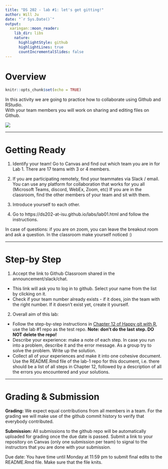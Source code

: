 ```yaml
---
title: "DS 202 - lab #1: let's get gitting!"
author: Will Ju
date: "`r Sys.Date()`"
output:
  xaringan::moon_reader:
    lib_dir: libs
    nature:
      highlightStyle: github
      highlightLines: true
      countIncrementalSlides: false
---
```


# Overview

```r
knitr::opts_chunk$set(echo = TRUE)
```

In this activity we are going to practice how to collaborate using Github and RStudio.  
With your team members you will work on sharing and editing files on Github. 

![](https://happygitwithr.com/img/watch-me-diff-watch-me-rebase-smaller.png)

---

# Getting Ready

1. Identify your team! Go to Canvas and find out which team you are in for Lab 1. There are 17 teams with 3 or 4 members.

2. If you are participating remotely, find your teammates via Slack / email. You can use any platform for collaboration that works for you all (Microsoft Teams, discord, WebEx, Zoom, etc)
If you are in the classroom, find the other members of your team and sit with them.

3. Introduce yourself to each other. 

4. Go to https://ds202-at-isu.github.io/labs/lab01.html and follow the instructions.


In case of questions: if you are on zoom, you can leave the breakout room and ask a question. In the classroom make yourself noticed :)

---

# Step-by Step

1. Accept the link to Github Classroom shared in the announcement/slack/chat. 
  
  - This link will ask you to log in to github. Select your name from the list by clicking on it.  
<!-- https://classroom.github.com/a/N921U51U-->
  - Check if your team number already exists - if it does, join the team with the right number. If it doesn't exist yet, create it yourself.

2. Overall aim of this lab:

  - Follow the step-by-step instructions in [Chapter 12 of Happy git with R](https://happygitwithr.com/rstudio-git-github.html), use the lab #1 repo as the test repo. **Note: don't do the last step. DO NOT delete the repo!**
  - Describe your experience: make a note of each step. In case you run into a problem, describe it and the error message. As a group try to solve the problem. Write up the solution. 
  - Collect all of your experiences and make it into one cohesive document. Use the README.Rmd file of the lab-1 repo for this document, i.e. there should be a list of all steps in Chapter 12, followed by a description of all the errors you encountered and your solutions. 

---

# Grading & Submission


**Grading:** We expect equal contributions from all members in a team. For the grading we will make use of the github commit history to verify that everybody contributed. 


**Submission:**
All submissions to the github repo will be automatically uploaded for grading once the due date is passed. Submit a link to your repository on Canvas (only one submission per team) to signal to the instructors that you are done with your submission.


Due date: You have time until Monday at 11:59 pm to submit final edits to the README.Rmd file. Make sure that the file knits.
